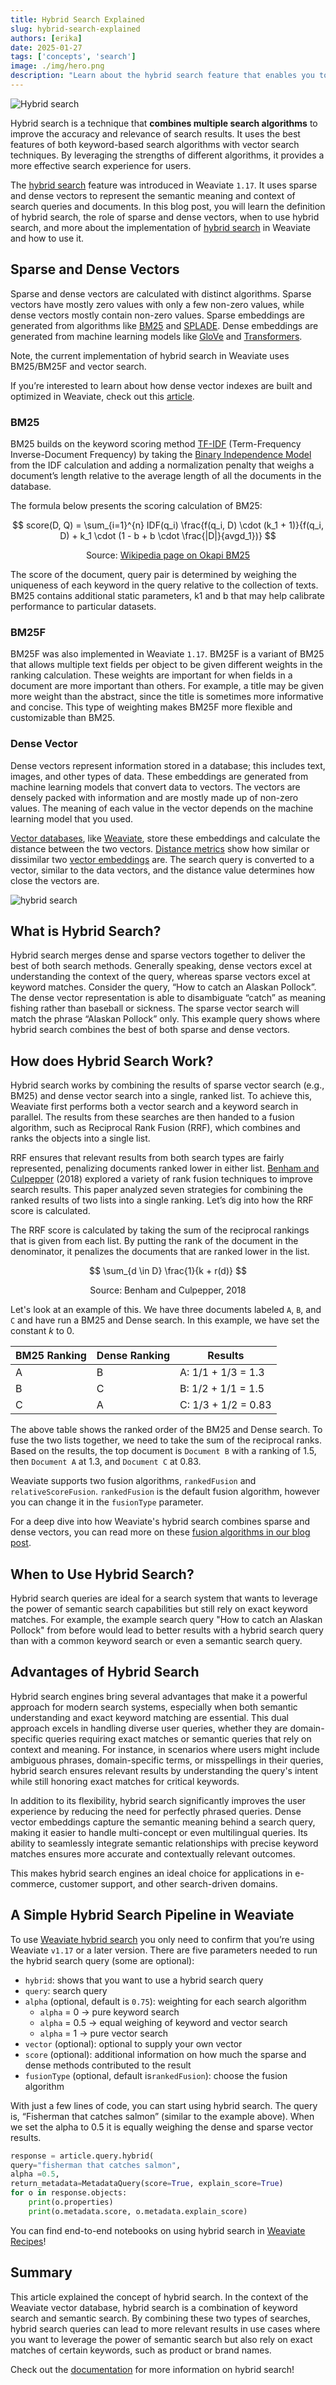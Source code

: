 ```yaml
---
title: Hybrid Search Explained
slug: hybrid-search-explained
authors: [erika]
date: 2025-01-27
tags: ['concepts', 'search']
image: ./img/hero.png
description: "Learn about the hybrid search feature that enables you to combine dense and sparse vectors to deliver the best of both search methods!"
---
```

![Hybrid search](./img/hero.png)

<!-- truncate -->

Hybrid search is a technique that **combines multiple search algorithms** to improve the accuracy and relevance of search results. It uses the best features of both keyword-based search algorithms with vector search techniques. By leveraging the strengths of different algorithms, it provides a more effective search experience for users.

The [hybrid search](/hybrid-search) feature was introduced in Weaviate `1.17`. It uses sparse and dense vectors to represent the semantic meaning and context of search queries and documents.
In this blog post, you will learn the definition of hybrid search, the role of sparse and dense vectors, when to use hybrid search, and more about the implementation of [hybrid search](https://docs.weaviate.io/weaviate/api/graphql/search-operators#hybrid) in Weaviate and how to use it.

## Sparse and Dense Vectors
Sparse and dense vectors are calculated with distinct algorithms. Sparse vectors have mostly zero values with only a few non-zero values, while dense vectors mostly contain non-zero values. Sparse embeddings are generated from algorithms like [BM25](https://en.wikipedia.org/wiki/Okapi_BM25) and [SPLADE](https://arxiv.org/abs/2107.05720). Dense embeddings  are generated from machine learning models like [GloVe](https://text2vec.org/glove.html) and [Transformers](https://huggingface.co/docs/transformers/index).

Note, the current implementation of hybrid search in Weaviate uses BM25/BM25F and vector search.

If you’re interested to learn about how dense vector indexes are built and optimized in Weaviate, check out this [article](/blog/vector-search-explained).

### BM25
BM25 builds on the keyword scoring method [TF-IDF](https://en.wikipedia.org/wiki/Tf%E2%80%93idf) (Term-Frequency Inverse-Document Frequency) by taking the [Binary Independence Model](https://en.wikipedia.org/wiki/Binary_Independence_Model) from the IDF calculation and adding a normalization penalty that weighs a document’s length relative to the average length of all the documents in the database.

The formula below presents the scoring calculation of BM25:

$$
score(D, Q) = \sum_{i=1}^{n} IDF(q_i) \frac{f(q_i, D) \cdot (k_1 + 1)}{f(q_i, D) + k_1 \cdot (1 - b + b \cdot \frac{|D|}{avgd_1})}
$$


<center>
Source: <a href="https://en.wikipedia.org/wiki/Okapi_BM25">Wikipedia page on Okapi BM25</a>
</center>

The score of the document, query pair is determined by weighing the uniqueness of each keyword in the query relative to the collection of texts. BM25 contains additional static parameters, k1 and b that may help calibrate performance to particular datasets.

### BM25F
BM25F was also implemented in Weaviate `1.17`. BM25F is a variant of BM25 that allows multiple text fields per object to be given different weights in the ranking calculation. These weights are important for when fields in a document are more important than others. For example, a title may be given more weight than the abstract, since the title is sometimes more informative and concise. This type of weighting makes BM25F more flexible and customizable than BM25.

### Dense Vector

Dense vectors represent information stored in a database; this includes text, images, and other types of data. These embeddings are generated from machine learning models that convert data to vectors. The vectors are densely packed with information and are mostly made up of non-zero values. The meaning of each value in the vector depends on the machine learning model that you used.

[Vector databases](/blog/what-is-a-vector-database), like [Weaviate](https://docs.weaviate.io/weaviate), store these embeddings and calculate the distance between the two vectors. [Distance metrics](/blog/distance-metrics-in-vector-search) show how similar or dissimilar two [vector embeddings](/blog/vector-embeddings-explained) are. The search query is converted to a vector, similar to the data vectors, and the distance value determines how close the vectors are.

![hybrid search](img/hybrid-search.png)

## What is Hybrid Search?
Hybrid search merges dense and sparse vectors together to deliver the best of both search methods. Generally speaking, dense vectors excel at understanding the context of the query, whereas sparse vectors excel at keyword matches. Consider the query, “How to catch an Alaskan Pollock”. The dense vector representation is able to disambiguate “catch” as meaning fishing rather than baseball or sickness. The sparse vector search will match the phrase “Alaskan Pollock” only. This example query shows where hybrid search combines the best of both sparse and dense vectors.

## How does Hybrid Search Work?

Hybrid search works by combining the results of sparse vector search (e.g., BM25) and dense vector search into a single, ranked list. To achieve this, Weaviate first performs both a vector search and a keyword search in parallel. The results from these searches are then handed to a fusion algorithm, such as Reciprocal Rank Fusion (RRF), which combines and ranks the objects into a single list.

RRF ensures that relevant results from both search types are fairly represented, penalizing documents ranked lower in either list. [Benham and Culpepper](https://arxiv.org/abs/1811.06147) (2018) explored a variety of rank fusion techniques to improve search results. This paper analyzed seven strategies for combining the ranked results of two lists into a single ranking. Let’s dig into how the RRF score is calculated.

The RRF score is calculated by taking the sum of the reciprocal rankings that is given from each list. By putting the rank of the document in the denominator, it penalizes the documents that are ranked lower in the list.

$$
\sum_{d \in D} \frac{1}{k + r(d)}
$$

<center>
Source: Benham and Culpepper, 2018
</center>

Let's look at an example of this. We have three documents labeled `A`, `B`, and `C` and have run a BM25 and Dense search. In this example, we have set the constant *k* to 0.

| BM25 Ranking | Dense Ranking | Results |
| ----- | ----- | ----- |
| A | B | A: 1/1 + 1/3 = 1.3 |
| B | C | B: 1/2 + 1/1 = 1.5 |
| C | A | C: 1/3 + 1/2 = 0.83 |

The above table shows the ranked order of the BM25 and Dense search. To fuse the two lists together, we need to take the sum of the reciprocal ranks. Based on the results, the top document is `Document B` with a ranking of 1.5, then `Document A` at 1.3, and `Document C` at 0.83.

Weaviate supports two fusion algorithms, `rankedFusion` and `relativeScoreFusion`. `rankedFusion` is the default fusion algorithm, however you can change it in the `fusionType` parameter.

For a deep dive into how Weaviate's hybrid search combines sparse and dense vectors, you can read more on these [fusion algorithms in our blog post](/blog/hybrid-search-fusion-algorithms).

## When to Use Hybrid Search?
Hybrid search queries are ideal for a search system that wants to leverage the power of semantic search capabilities but still rely on exact keyword matches. For example, the example search query "How to catch an Alaskan Pollock" from before would lead to better results with a hybrid search query than with a common keyword search or even a semantic search query.

## Advantages of Hybrid Search
Hybrid search engines bring several advantages that make it a powerful approach for modern search systems, especially when both semantic understanding and exact keyword matching are essential. This dual approach excels in handling diverse user queries, whether they are domain-specific queries requiring exact matches or semantic queries that rely on context and meaning. For instance, in scenarios where users might include ambiguous phrases, domain-specific terms, or misspellings in their queries, hybrid search ensures relevant results by understanding the query's intent while still honoring exact matches for critical keywords.

In addition to its flexibility, hybrid search significantly improves the user experience by reducing the need for perfectly phrased queries. Dense vector embeddings capture the semantic meaning behind a search query, making it easier to handle multi-concept or even multilingual queries. Its ability to seamlessly integrate semantic relationships with precise keyword matches ensures more accurate and contextually relevant outcomes.

This makes hybrid search engines an ideal choice for applications in e-commerce, customer support, and other search-driven domains.

## A Simple Hybrid Search Pipeline in Weaviate
To use [Weaviate hybrid search](https://docs.weaviate.io/weaviate/search/hybrid) you only need to confirm that you’re using Weaviate `v1.17` or a later version. There are five parameters needed to run the hybrid search query (some are optional):

* `hybrid`: shows that you want to use a hybrid search query
* `query`: search query
* `alpha` (optional, default is `0.75`): weighting for each search algorithm
  * `alpha` = 0 -> pure keyword search
  * `alpha` = 0.5 -> equal weighing of keyword and vector search
  * `alpha` = 1 -> pure vector search
* `vector` (optional): optional to supply your own vector
* `score` (optional): additional information on how much the sparse and dense methods contributed to the result
* `fusionType` (optional, default is`rankedFusion`): choose the fusion algorithm

With just a few lines of code, you can start using hybrid search. The query is, “Fisherman that catches salmon” (similar to the example above). When we set the alpha to 0.5 it is equally weighing the dense and sparse vector results.

```python
response = article.query.hybrid(
query="fisherman that catches salmon",
alpha =0.5,
return_metadata=MetadataQuery(score=True, explain_score=True)
for o in response.objects:
    print(o.properties)
    print(o.metadata.score, o.metadata.explain_score)
```

You can find end-to-end notebooks on using hybrid search in [Weaviate Recipes](https://github.com/weaviate/recipes/tree/main/weaviate-features/hybrid-search)!

## Summary

This article explained the concept of hybrid search. In the context of the Weaviate vector database, hybrid search is a combination of keyword search and semantic search. By combining these two types of searches, hybrid search queries can lead to more relevant results in use cases where you want to leverage the power of semantic search but also rely on exact matches of certain keywords, such as product or brand names.

Check out the [documentation](https://docs.weaviate.io/weaviate/api/graphql/search-operators#hybrid) for more information on hybrid search\!


<WhatNext />
